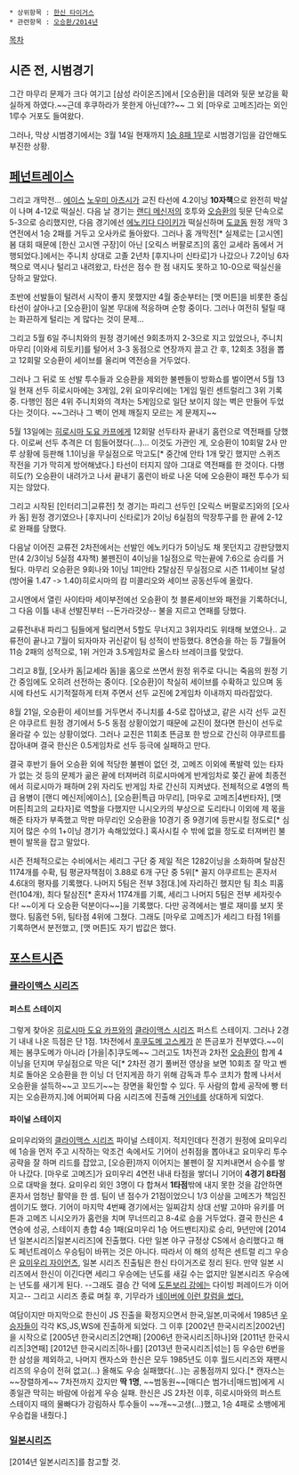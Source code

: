  * 상위항목 : [[한신 타이거스]]
 * 관련항목 : [[오승환/2014년]]

[[목차]]
== 시즌 전, 시범경기 ==
그간 마무리 문제가 크다 여기고 [삼성 라이온즈]에서 [오승환]을 데려와 뒷문 보강을 확실하게 하였다.~~근데 후쿠하라가 못한게 아닌데??~~ 그 외 [마우로 고메즈]라는 외인 1루수 거포도 들여왔다.

그러나, 막상 시범경기에서는 3월 14일 현재까지 [http://sports.news.naver.com/sports/index.nhn?category=worldbaseball&ctg=news&mod=read&office_id=109&article_id=0002734651 1승 8패 1무]로 시범경기임을 감안해도 부진한 상황.

== [[페넌트레이스]] ==
그리고 개막전... [[에이스]] [[노우미 아츠시]]가 교진 타선에 4.2이닝 '''10자책'''으로 완전히 박살이 나며 4-12로 떡실신. 다음 날 경기는 [[랜디 메신저]]의 호투와 [[오승환]]의 뒷문 단속으로 5-3으로 승리했지만, 다음 경기에선 [[에노키다 다이키]]가 떡실신하며 [[도쿄돔]] 원정 개막 3연전에서 1승 2패를 거두고 오사카로 돌아왔다. 그러나 홈 개막전[* 실제로는 [고시엔] 봄 대회 때문에 [한신 고시엔 구장]이 아닌 [오릭스 버팔로즈]의 홈인 교세라 돔에서 거행되었다.]에서는 주니치 상대로 고졸 2년차 [후지나미 신타로]가 나갔으나 7.2이닝 6자책으로 역시나 털리고 내려왔고, 타선은 점수 한 점 내지도 못하고 10-0으로 떡실신을 당하고 말았다.

초반에 선발들이 털려서 시작이 좋지 못했지만 4월 중순부터는 [맷 머튼]을 비롯한 중심 타선이 살아나고 [오승환]이 일본 무대에 적응하며 순항 중이다. 그러나 여전히 털릴 때는 화끈하게 털리는 게 많다는 것이 문제...

그리고 5월 6일 주니치와의 원정 경기에선 9회초까지 2-3으로 지고 있었으나, 주니치 마무리 [이와세 히토키]를 털어서 3-3 동점으로 연장까지 끌고 간 후, 12회초 3점을 뽑고 12회말 오승환이 세이브를 올리며 역전승을 거두었다.

그러나 그 뒤로 또 선발 투수들과 오승환을 제외한 불펜들이 방화쇼를 벌이면서 5월 13일 현재 선두 히로시마에는 3게임, 2위 요미우리에는 1게임 밀린 센트럴리그 3위 기록중. 다행인 점은 4위 주니치와의 격차는 5게임으로 일단 보이지 않는 벽은 만들어 두었다는 것이다. ~~그러나 그 벽이 언제 깨질지 모르는 게 문제지~~

5월 13일에는 [[히로시마 도요 카프]]에게 12회말 선두타자 끝내기 홈런으로 역전패를 당했다. 이로써 선두 추격은 더 힘들어졌다(...)... 이것도 가관인 게, 오승환이 10회말 2사 만루 상황에 등판해 1.1이닝을 무실점으로 막고도[* 중간에 안타 1개 맞긴 했지만 스퀴즈 작전을 기가 막히게 방어해냈다.] 타선이 터지지 않아 그대로 역전패를 한 것이다. 다행히도(?) 오승환이 내려가고 나서 끝내기 홈런이 바로 나온 덕에 오승환이 패전 투수가 되지는 않았다.

그리고 시작된 [인터리그|교류전] 첫 경기는 파리그 선두인 [오릭스 버팔로즈]와의 [오사카 돔] 원정 경기였으나 [후지나미 신타로]가 2이닝 6실점의 막장투구를 한 끝에 2-12로 완패를 당했다.

다음날 이어진 교류전 2차전에서는 선발인 에노키다가 5이닝도 채 못던지고 강판당했지만(4 2/3이닝 5실점 4자책) 불펜진이 4이닝을 1실점으로 막는끝에 7:6으로 승리를 거뒀다.
마무리 오승환은 9회나와 1이닝 1피안타 2탈삼진 무실점으로 시즌 11세이브 달성(방어율 1.47 -> 1.40)히로시마의 캄 미콜리오와 세이브 공동선두에 올랐다.

고시엔에서 열린 사이타마 세이부전에선 오승환이 첫 블론세이브와 패전을 기록하더니, 그 다음 이틀 내내 선발진부터 --돈가라걋샹-- 불을 지르고 연패를 당했다.

교류전내내 파리그 팀들에게 털리면서 5할도 무너지고 3위자리도 위태해 보였으나.. 교류전이 끝나고 7월이 되자마자 귀신같이 팀 성적이 반등했다. 8연승을 하는 등 7월들어 11승 2패의 성적으로, 1위 거인과 3.5게임차로 올스타 브레이크를 맞았다.

그리고 8월, [오사카 돔|교세라 돔]을 홈으로 쓰면서 원정 위주로 다니는 죽음의 원정 기간 중임에도 오히려 선전하는 중이다. [오승환]이 착실히 세이브를 수확하고 있으며 동시에 타선도 시기적절하게 터져 주면서 선두 교진에 2게임차 이내까지 따라잡았다.

8월 21일, 오승환이 세이브를 거두면서 주니치를 4-5로 잡아냈고, 같은 시각 선두 교진은 야쿠르트 원정 경기에서 5-5 동점 상황이었기 때문에 교진이 졌다면 한신이 선두로 올라갈 수 있는 상황이었다. 그러나 교진은 11회초 뜬금포 한 방으로 간신히 야쿠르트를 잡아내며 결국 한신은 0.5게임차로 선두 등극에 실패하고 만다.

결국 후반기 들어 오승환 외에 적당한 불펜이 없던 것, 고메즈 이외에 폭발력 있는 타자가 없는 것 등의 문제가 곪은 끝에 터져버려 히로시마에게 반게임차로 쫒긴 끝에 최종전에서 히로시마가 패하며 2위 자리도 반게임 차로 간신히 지켜냈다. 전체적으로 4명의 특급 용병이 [랜디 메신저|에이스], [오승환|특급 마무리], [마우로 고메즈|4번타자], [맷 머튼|최고의 교타자]로 역할을 다했지만 니시오카의 부상으로 도리타니 이외에 제 몫을 해준 타자가 부족했고 막판 마무리인 오승환을 10경기 중 9경기에 등판시킬 정도로[* 심지어 많은 수의 1+이닝 경기가 속해있었다.] 혹사시킬 수 밖에 없을 정도로 터져버린 불펜이 발목을 잡고 말았다.

시즌 전체적으로는 수비에서는 세리그 구단 중 제일 적은 1282이닝을 소화하며 탈삼진 1174개를 수확, 팀 평균자책점이 3.88로 6개 구단 중 5위[* 꼴지 야쿠르트는 혼자서 4.6대의 평자를 기록했다. 나머지 5팀은 전부 3점대.]에 자리하긴 했지만 팀 최소 피홈런(104개), 최다 탈삼진[* 혼자서 1174개를 기록, 세리그 나머지 5팀은 전부 세자릿수다! ~~이게 다 오승환 덕분이다~~]을 기록했다. 다만 공격에서는 별로 재미를 보지 못했다. 팀홈런 5위, 팀타점 4위에 그쳤다. 그래도 [마우로 고메즈]가 세리그 타점 1위를 기록하면서 분전했고, [맷 머튼]도 자기 밥값은 했다.

== [[포스트시즌]] ==
=== [[2014년 센트럴 리그 클라이맥스 시리즈|클라이맥스 시리즈]] ===
==== 퍼스트 스테이지 ====
그렇게 찾아온 [[히로시마 도요 카프]]와의 [[클라이맥스 시리즈]] 퍼스트 스테이지. 그러나 2경기 내내 나온 득점은 단 1점. 1차전에서 [[후쿠도메 고스케]]가 쏜 뜬금포가 전부였다.~~이제는 봄쿠도메가 아니라 [가을|추]쿠도메~~ 그러고도 1차전과 2차전 [[오승환]]이 합계 4이닝을 던지며 무실점으로 막은 덕[* 2차전 경기 풀버전 영상을 보면 10회초 잘 막고 벤치로 돌아온 오승환을 한 이닝 더 던지게끔 하기 위해 감독과 투수 코치가 함께 나서서 오승환을 설득하~~고 꼬드기~~는 장면을 확인할 수 있다. 두 사람의 합세 공작에 빵 터지는 오승환까지.]에 어찌어찌 다음 시리즈에 진출해 [[요미우리 자이언츠|거인네]]를 상대하게 되었다.

==== 파이널 스테이지 ====
요미우리와의 [[클라이맥스 시리즈]] 파이널 스테이지. 적지인데다 전경기 원정에 요미우리에 1승을 먼저 주고 시작하는 악조건 속에서도 기어이 선취점을 뽑아내고 요미우리 투수 공략을 잘 하며 리드를 잡았고, [오승환]까지 이어지는 불펜이 잘 지켜내면서 승수를 쌓아 나갔다. [마우로 고메즈]가 요미우리 4연전 내내 타점을 쌓더니 기어이 '''4경기 8타점'''으로 대박을 쳤다. 요미우리 외인 3명이 다 합쳐서 '''1타점'''밖에 내지 못한 것을 감안하면 혼자서 엄청난 활약을 한 셈. 팀이 낸 점수가 21점이었으니 1/3 이상을 고메즈가 책임진 셈이기도 했다. 기어이 마지막 4번째 경기에서는 일찌감치 상대 선발 고야마 유키를 머튼과 고메즈 니시오카가 홈런을 치며 무너뜨리고 8-4로 승을 거두었다. 결국 한신은 4연승에 성공, 스테이지 총합 4승 1패(요미우리 1승 어드밴티지)로 승리, 9년만에 [2014년 일본시리즈|일본시리즈]에 진출했다. 다만 일본 야구 규정상 CS에서 승리했다고 해도 페넌트레이스 우승팀이 바뀌는 것은 아니다. 따라서 이 해의 성적은 센트럴 리그 우승은 [[요미우리 자이언츠]], 일본 시리즈 진출팀은 한신 타이거즈로 정리 된다. 만약 일본 시리즈에서 한신이 이긴다면 세리그 우승에는 년도를 새길 수는 없지만 일본시리즈 우승에는 년도를 새기게 된다. --그래도 결승 간 덕에 [[도톤보리 강]]에는 다이빙 퍼레이드가 이어지고-- 그리고 시리즈 종료 며칠 후, 기무라가 [http://sports.news.naver.com/sports/index.nhn?category=npb&ctg=news&mod=read&office_id=264&article_id=0000000398 네이버에 이런 칼럼을 썼다.]

여담이지만 마지막으로 한신이 JS 진출을 확정지으면서 한국,일본,미국에서 1985년 [[삼성 라이온즈|우]][[한신 타이거즈|승]][[캔자스시티 로열스|자]]들이 각각 KS,JS,WS에 진출하게 되었다. 그 이후 [2002년 한국시리즈|2002년]을 시작으로 [2005년 한국시리즈|2연패] [2006년 한국시리즈|하나]와 [2011년 한국시리즈|3연패] [2012년 한국시리즈|하나를] [2013년 한국시리즈|섞는] 등 우승만 6번을 한 삼성을 제외하고, 나머지 캔자스와 한신은 모두 1985년도 이후 월드시리즈와 재팬시리즈의 우승이 전혀 없고(...) 올해도 우승 실패했다(...)는 공통점까지 있다.[* 캔자스는 ~~장렬하게~~ 7차전까지 갔지만 '''딱 1명''', ~~범동원~~[매디슨 범가너|매드범]에게 시종일관 막히는 바람에 아쉽게 우승 실패. 한신은 JS 2차전 이후, 히로시마와의 퍼스트 스테이지 때의 물빠다가 강림하사 투수들이 ~~개~~고생(...)했고, 1승 4패로 소뱅에게 우승컵을 내줬다.]

=== [[일본시리즈]] ===
[2014년 일본시리즈]를 참고할 것.

